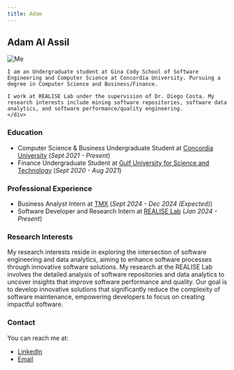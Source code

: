 ```yaml
---
title: Adam
---
```


## Adam Al Assil

<div style={{ display: 'flex', alignItems: 'center' }}>
  <img src={require('../../../static/img/adam-al-assil.jpg').default} alt="Me" style={{ width: '150px', marginRight: '20px' }} />
  <div>

    I am an Undergraduate student at Gina Cody School of Software Engineering and Computer Science at Concordia University. Pursuing a degree in Computer Science and Business/Finance. 
    
    I work at REALISE Lab under the supervision of Dr. Diego Costa. My research interests include mining software repositories, software data analytics, and software performance/quality engineering.
	</div>
</div>

### Education
- Computer Science & Business Undergraduate Student at [Concordia University](https://www.concordia.ca/) (<em>Sept 2021 - Present</em>)
- Finance Undergraduate Student at [Gulf University for Science and Technology](https://www.gust.edu.kw/home) (<em>Sept 2020 - Aug 2021</em>)


### Professional Experience
-  Business Analyst Intern at [TMX](https://www.tmx.com/) (<em>Sept 2024 - Dec 2024 (Expected)</em>)
- Software Developer and Research Intern at [REALISE Lab](https://realiselab.github.io/) (<em>Jan 2024 - Present</em>)

### Research Interests
 
 My research interests reside in exploring the intersection of software  engineering and data analytics, aiming to enhance software processes through innovative software solutions. My research at the REALISE Lab involves the detailed analysis of software repositories and data analytics to uncover insights that improve software performance and quality. Our goal is to develop innovative solutions that significantly reduce the complexity of software maintenance, empowering developers to focus on creating impactful software.

### Contact
You can reach me at:
- [LinkedIn](https://www.linkedin.com/in/adamalassil/)
- [Email](mailto:alassiladam@gmail.com)
